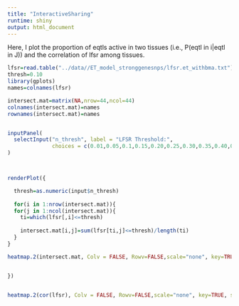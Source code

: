 ```yaml
---
title: "InteractiveSharing"
runtime: shiny
output: html_document
---
```


Here, I plot the proportion of eqtls active in two tissues (i.e., P(eqtl in i|eqtl in J)) and the correlation of lfsr among tissues.

```r
lfsr=read.table("../data//ET_model_stronggenesnps/lfsr.et_withbma.txt")
thresh=0.10
library(gplots)
names=colnames(lfsr)

intersect.mat=matrix(NA,nrow=44,ncol=44)
colnames(intersect.mat)=names
rownames(intersect.mat)=names


inputPanel(
  selectInput("n_thresh", label = "LFSR Threshold:",
              choices = c(0.01,0.05,0.1,0.15,0.20,0.25,0.30,0.35,0.40,0.45,0.5), selected = 0.1)
)



renderPlot({

  thresh=as.numeric(input$n_thresh)
  
  for(i in 1:nrow(intersect.mat)){
  for(j in 1:ncol(intersect.mat)){
    ti=which(lfsr[,i]<=thresh)
    
    intersect.mat[i,j]=sum(lfsr[ti,j]<=thresh)/length(ti)
  }
}

heatmap.2(intersect.mat, Colv = FALSE, Rowv=FALSE,scale="none", key=TRUE, symkey=FALSE, density.info="none", trace="none", cexRow=0.5,labRow=c(names),labCol=c(names),col=redgreen(10),main="Proportion eQTLs shared by two tissues")


})



```

```r


heatmap.2(cor(lfsr), Colv = FALSE, Rowv=FALSE,scale="none", key=TRUE, symkey=FALSE, density.info="none", trace="none", cexRow=0.5,labRow=c(names),labCol=c(names),col=redgreen(10),main="Correlation in LFSR between tissues")

```


